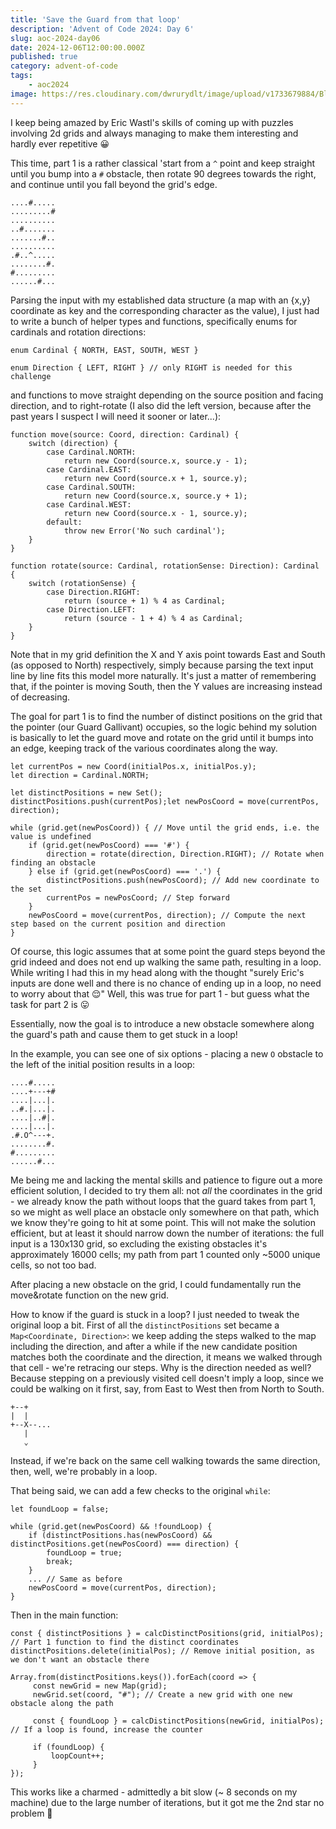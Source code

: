 ```yaml
---
title: 'Save the Guard from that loop'
description: 'Advent of Code 2024: Day 6'
slug: aoc-2024-day06
date: 2024-12-06T12:00:00.000Z
published: true
category: advent-of-code
tags:
    - aoc2024
image: https://res.cloudinary.com/dwrurydlt/image/upload/v1733679884/Blog/2024-day-6_qgucke.webp
---
```


I keep being amazed by Eric Wastl's skills of coming up with puzzles involving 2d grids and always managing to make them interesting and hardly ever repetitive 😀

This time, part 1 is a rather classical 'start from a `^` point and keep straight until you bump into a `#` obstacle, then rotate 90 degrees towards the right, and continue until you fall beyond the grid's edge.

```
....#.....
.........#
..........
..#.......
.......#..
..........
.#..^.....
........#.
#.........
......#...
```

Parsing the input with my established data structure (a map with an {x,y} coordinate as key and the corresponding character as the value), I just had to write a bunch of helper types and functions, specifically enums for cardinals and rotation directions:

```
enum Cardinal { NORTH, EAST, SOUTH, WEST }

enum Direction { LEFT, RIGHT } // only RIGHT is needed for this challenge
```

and functions to move straight depending on the source position and facing direction, and to right-rotate (I also did the left version, because after the past years I suspect I will need it sooner or later...):

```
function move(source: Coord, direction: Cardinal) {
    switch (direction) {
        case Cardinal.NORTH:
            return new Coord(source.x, source.y - 1);
        case Cardinal.EAST:
            return new Coord(source.x + 1, source.y);
        case Cardinal.SOUTH:
            return new Coord(source.x, source.y + 1);
        case Cardinal.WEST:
            return new Coord(source.x - 1, source.y);
        default:
            throw new Error('No such cardinal');
    }
}

function rotate(source: Cardinal, rotationSense: Direction): Cardinal {
    switch (rotationSense) {
        case Direction.RIGHT:
            return (source + 1) % 4 as Cardinal;
        case Direction.LEFT:
            return (source - 1 + 4) % 4 as Cardinal;
    }
}
```

Note that in my grid definition the X and Y axis point towards East and South (as opposed to North) respectively, simply because parsing the text input line by line fits this model more naturally. It's just a matter of remembering that, if the pointer is moving South, then the Y values are increasing instead of decreasing.

The goal for part 1 is to find the number of distinct positions on the grid that the pointer (our Guard Gallivant) occupies, so the logic behind my solution is basically to let the guard move and rotate on the grid until it bumps into an edge, keeping track of the various coordinates along the way.

```
let currentPos = new Coord(initialPos.x, initialPos.y);
let direction = Cardinal.NORTH;

let distinctPositions = new Set();
distinctPositions.push(currentPos);let newPosCoord = move(currentPos, direction);

while (grid.get(newPosCoord)) { // Move until the grid ends, i.e. the value is undefined
    if (grid.get(newPosCoord) === '#') {
        direction = rotate(direction, Direction.RIGHT); // Rotate when finding an obstacle
    } else if (grid.get(newPosCoord) === '.') {
        distinctPositions.push(newPosCoord); // Add new coordinate to the set
        currentPos = newPosCoord; // Step forward
    }
    newPosCoord = move(currentPos, direction); // Compute the next step based on the current position and direction
}
```

Of course, this logic assumes that at some point the guard steps beyond the grid indeed and does not end up walking the same path, resulting in a loop. While writing I had this in my head along with the thought "surely Eric's inputs are done well and there is no chance of ending up in a loop, no need to worry about that 😌"
Well, this was true for part 1 - but guess what the task for part 2 is 😛

Essentially, now the goal is to introduce a new obstacle somewhere along the guard's path and cause them to get stuck in a loop!

In the example, you can see one of six options - placing a new `O` obstacle to the left of the initial position results in a loop:

```
....#.....
....+---+#
....|...|.
..#.|...|.
....|..#|.
....|...|.
.#.O^---+.
........#.
#.........
......#...
```

Me being me and lacking the mental skills and patience to figure out a more efficient solution, I decided to try them all: not _all_ the coordinates in the grid - we already know the path without loops that the guard takes from part 1, so we might as well place an obstacle only somewhere on that path, which we know they're going to hit at some point.
This will not make the solution efficient, but at least it should narrow down the number of iterations: the full input is a 130x130 grid, so excluding the existing obstacles it's approximately 16000 cells; my path from part 1 counted only ~5000 unique cells, so not too bad.

After placing a new obstacle on the grid, I could fundamentally run the move&rotate function on the new grid.

How to know if the guard is stuck in a loop? I just needed to tweak the original loop a bit.
First of all the `distinctPositions` set became a `Map<Coordinate, Direction>`: we keep adding the steps walked to the map including the direction, and after a while if the new candidate position matches both the coordinate and the direction, it means we walked through that cell - we're retracing our steps. Why is the direction needed as well? Because stepping on a previously visited cell doesn't imply a loop, since we could be walking on it first, say, from East to West then from North to South.

```
+--+
|  |
+--X--...
   |
   ⌄
```

Instead, if we're back on the same cell walking towards the same direction, then, well, we're probably in a loop.

That being said, we can add a few checks to the original `while`:

```
let foundLoop = false;

while (grid.get(newPosCoord) && !foundLoop) {
    if (distinctPositions.has(newPosCoord) && distinctPositions.get(newPosCoord) === direction) {
        foundLoop = true;
        break;
    }
    ... // Same as before
    newPosCoord = move(currentPos, direction);
}
```

Then in the main function:

```
const { distinctPositions } = calcDistinctPositions(grid, initialPos); // Part 1 function to find the distinct coordinates
distinctPositions.delete(initialPos); // Remove initial position, as we don't want an obstacle there

Array.from(distinctPositions.keys()).forEach(coord => {
     const newGrid = new Map(grid);
     newGrid.set(coord, "#"); // Create a new grid with one new obstacle along the path

     const { foundLoop } = calcDistinctPositions(newGrid, initialPos); // If a loop is found, increase the counter

     if (foundLoop) {
         loopCount++;
     }
});
```

This works like a charmed - admittedly a bit slow (~ 8 seconds on my machine) due to the large number of iterations, but it got me the 2nd star no problem 🤩
